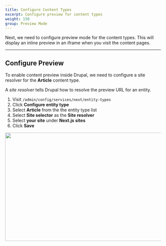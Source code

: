 ```yaml
---
title: Configure Content Types
excerpt: Configure preview for content types
weight: 150
group: Preview Mode
---
```


Next, we need to configure preview mode for the content types. This will display an inline preview in an iframe when you visit the content pages.

---

## Configure Preview

To enable content preview inside Drupal, we need to configure a site resolver for the **Article** content type.

<Callout>

A _site resolver_ tells Drupal how to resolve the preview URL for an entity.

</Callout>

1. Visit `/admin/config/services/next/entity-types`
2. Click **Configure entity type**
3. Select **Article** from the the entity type list
4. Select **Site selector** as the **Site resolver**
5. Select **your site** under **Next.js sites**
6. Click **Save**

<Img
  src="/images/next-drupal-configure-entity-type.jpg"
  width="600"
  height="350"
  layout="responsive"
  mb="8"
/>
